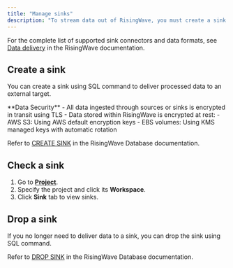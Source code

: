 ```yaml
---
title: "Manage sinks"
description: "To stream data out of RisingWave, you must create a sink. A sink refers to an external target that you can send data to. You can deliver data to downstream systems via our sink connectors."
---
```


For the complete list of supported sink connectors and data formats, see [Data delivery](/delivery/overview) in the RisingWave documentation.

## Create a sink

You can create a sink using SQL command to deliver processed data to an external target.

<Info>
**Data Security**
- All data ingested through sources or sinks is encrypted in transit using TLS
- Data stored within RisingWave is encrypted at rest:
  - AWS S3: Using AWS default encryption keys
  - EBS volumes: Using KMS managed keys with automatic rotation
</Info>


Refer to [CREATE SINK](/sql/commands/sql-create-sink) in the RisingWave Database documentation.

## Check a sink

1. Go to [**Project**](https://cloud.risingwave.com/project/home/).
2. Specify the project and click its **Workspace**.
3. Click **Sink** tab to view sinks.

## Drop a sink

If you no longer need to deliver data to a sink, you can drop the sink using SQL command.

Refer to [DROP SINK](/sql/commands/sql-drop-sink) in the RisingWave Database documentation.
